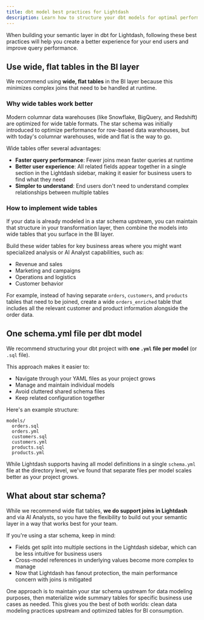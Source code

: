```yaml
---
title: dbt model best practices for Lightdash
description: Learn how to structure your dbt models for optimal performance and usability in Lightdash.
---
```


When building your semantic layer in dbt for Lightdash, following these best practices will help you create a better experience for your end users and improve query performance.

## Use wide, flat tables in the BI layer

We recommend using **wide, flat tables** in the BI layer because this minimizes complex joins that need to be handled at runtime.

### Why wide tables work better

Modern columnar data warehouses (like Snowflake, BigQuery, and Redshift) are optimized for wide table formats. The star schema was initially introduced to optimize performance for row-based data warehouses, but with today's columnar warehouses, wide and flat is the way to go.

Wide tables offer several advantages:

- **Faster query performance**: Fewer joins mean faster queries at runtime
- **Better user experience**: All related fields appear together in a single section in the Lightdash sidebar, making it easier for business users to find what they need
- **Simpler to understand**: End users don't need to understand complex relationships between multiple tables

### How to implement wide tables

If your data is already modeled in a star schema upstream, you can maintain that structure in your transformation layer, then combine the models into wide tables that you surface in the BI layer.

Build these wider tables for key business areas where you might want specialized analysis or AI Analyst capabilities, such as:

- Revenue and sales
- Marketing and campaigns  
- Operations and logistics
- Customer behavior

For example, instead of having separate `orders`, `customers`, and `products` tables that need to be joined, create a wide `orders_enriched` table that includes all the relevant customer and product information alongside the order data.

## One schema.yml file per dbt model

We recommend structuring your dbt project with **one `.yml` file per model** (or `.sql` file).

This approach makes it easier to:

- Navigate through your YAML files as your project grows
- Manage and maintain individual models
- Avoid cluttered shared schema files
- Keep related configuration together

Here's an example structure:

```
models/
  orders.sql
  orders.yml
  customers.sql
  customers.yml
  products.sql
  products.yml
```

While Lightdash supports having all model definitions in a single `schema.yml` file at the directory level, we've found that separate files per model scales better as your project grows.

## What about star schema?

While we recommend wide flat tables, **we do support joins in Lightdash** and via AI Analysts, so you have the flexibility to build out your semantic layer in a way that works best for your team.

If you're using a star schema, keep in mind:

- Fields get split into multiple sections in the Lightdash sidebar, which can be less intuitive for business users
- Cross-model references in underlying values become more complex to manage
- Now that Lightdash has fanout protection, the main performance concern with joins is mitigated

One approach is to maintain your star schema upstream for data modeling purposes, then materialize wide summary tables for specific business use cases as needed. This gives you the best of both worlds: clean data modeling practices upstream and optimized tables for BI consumption.
